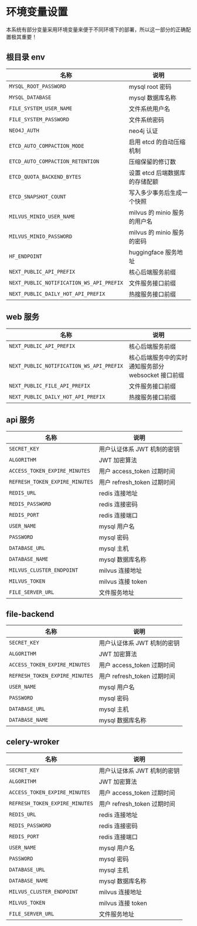 
# 环境变量设置

<Callout type='info'>
	本系统有部分变量采用环境变量来便于不同环境下的部署，所以这一部分的正确配置极其重要！
</Callout>

## 根目录 env

| 名称                                     | 说明                           |
| ---------------------------------------- | ------------------------------ |
| `MYSQL_ROOT_PASSWORD`                    | mysql root 密码                |
| `MYSQL_DATABASE`                         | mysql 数据库名称               |
| `FILE_SYSTEM_USER_NAME`                  | 文件系统用户名                 |
| `FILE_SYSTEM_PASSWORD`                   | 文件系统密码                   |
| `NEO4J_AUTH`                             | neo4j 认证                     |
| `ETCD_AUTO_COMPACTION_MODE`              | 启用 etcd 的自动压缩机制       |
| `ETCD_AUTO_COMPACTION_RETENTION`         | 压缩保留的修订数               |
| `ETCD_QUOTA_BACKEND_BYTES`               | 设置 etcd 后端数据库的存储配额 |
| `ETCD_SNAPSHOT_COUNT`                    | 写入多少事务后生成一个快照     |
| `MILVUS_MINIO_USER_NAME`                 | milvus 的 minio 服务的用户名   |
| `MILVUS_MINIO_PASSWORD`                  | milvus 的 minio 服务的密码     |
| `HF_ENDPOINT`                            | huggingface 服务地址           |
| `NEXT_PUBLIC_API_PREFIX`                 | 核心后端服务前缀               |
| `NEXT_PUBLIC_NOTIFICATION_WS_API_PREFIX` | 文件服务接口前缀               |
| `NEXT_PUBLIC_DAILY_HOT_API_PREFIX`       | 热搜服务接口前缀               |

## web 服务

| 名称                                     | 说明                                                |
| ---------------------------------------- | --------------------------------------------------- |
| `NEXT_PUBLIC_API_PREFIX`                 | 核心后端服务前缀                                    |
| `NEXT_PUBLIC_NOTIFICATION_WS_API_PREFIX` | 核心后端服务中的实时通知服务部分 websocket 接口前缀 |
| `NEXT_PUBLIC_FILE_API_PREFIX`            | 文件服务接口前缀                                    |
| `NEXT_PUBLIC_DAILY_HOT_API_PREFIX`       | 热搜服务接口前缀                                    |

## api 服务

| 名称                           | 说明                        |
| ------------------------------ | --------------------------- |
| `SECRET_KEY`                   | 用户认证体系 JWT 机制的密钥 |
| `ALGORITHM`                    | JWT 加密算法                |
| `ACCESS_TOKEN_EXPIRE_MINUTES`  | 用户 access_token 过期时间  |
| `REFRESH_TOKEN_EXPIRE_MINUTES` | 用户 refresh_token 过期时间 |
| `REDIS_URL`                    | redis 连接地址              |
| `REDIS_PASSWORD`               | redis 连接密码              |
| `REDIS_PORT`                   | redis 连接端口              |
| `USER_NAME`                    | mysql 用户名                |
| `PASSWORD`                     | mysql 密码                  |
| `DATABASE_URL`                 | mysql 主机                  |
| `DATABASE_NAME`                | mysql 数据库名称            |
| `MILVUS_CLUSTER_ENDPOINT`      | milvus 连接地址             |
| `MILVUS_TOKEN`                 | milvus 连接 token           |
| `FILE_SERVER_URL`              | 文件服务地址                |

## file-backend

| 名称                           | 说明                        |
| ------------------------------ | --------------------------- |
| `SECRET_KEY`                   | 用户认证体系 JWT 机制的密钥 |
| `ALGORITHM`                    | JWT 加密算法                |
| `ACCESS_TOKEN_EXPIRE_MINUTES`  | 用户 access_token 过期时间  |
| `REFRESH_TOKEN_EXPIRE_MINUTES` | 用户 refresh_token 过期时间 |
| `USER_NAME`                    | mysql 用户名                |
| `PASSWORD`                     | mysql 密码                  |
| `DATABASE_URL`                 | mysql 主机                  |
| `DATABASE_NAME`                | mysql 数据库名称            |

## celery-wroker

| 名称                           | 说明                        |
| ------------------------------ | --------------------------- |
| `SECRET_KEY`                   | 用户认证体系 JWT 机制的密钥 |
| `ALGORITHM`                    | JWT 加密算法                |
| `ACCESS_TOKEN_EXPIRE_MINUTES`  | 用户 access_token 过期时间  |
| `REFRESH_TOKEN_EXPIRE_MINUTES` | 用户 refresh_token 过期时间 |
| `REDIS_URL`                    | redis 连接地址              |
| `REDIS_PASSWORD`               | redis 连接密码              |
| `REDIS_PORT`                   | redis 连接端口              |
| `USER_NAME`                    | mysql 用户名                |
| `PASSWORD`                     | mysql 密码                  |
| `DATABASE_URL`                 | mysql 主机                  |
| `DATABASE_NAME`                | mysql 数据库名称            |
| `MILVUS_CLUSTER_ENDPOINT`      | milvus 连接地址             |
| `MILVUS_TOKEN`                 | milvus 连接 token           |
| `FILE_SERVER_URL`              | 文件服务地址                |
